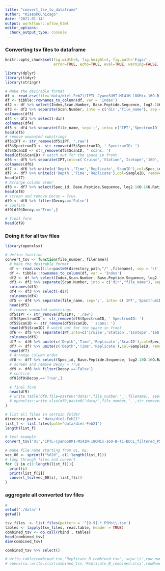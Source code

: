```yaml
---
title: "convert_tsv_to_dataframe"
author: "KiseokUChicago"
date: "2021-01-14"
output: workflowr::wflow_html
editor_options:
  chunk_output_type: console
---
```


### Converting tsv files to dataframe
```r
knitr::opts_chunk$set(fig.width=6, fig.height=4, fig.path='Figs/',
                      error=TRUE, echo=TRUE, eval=TRUE, warning=FALSE, message=FALSE)
```


```r
library(dplyr)
library(tidyr)
library(stringr)

# Make the desirable format
df <- read.csv(file='data/diel-Feb21/IPTL-CyanoSUMI-MI41M-18OMix-16O-B-T1-BDCL_filtered_PSMs.tsv', sep = '\t')
df <- tibble::rownames_to_column(df, var = 'Index')
df2 <- df %>% select(Index,Scan.Number, Base.Peptide.Sequence, log2.18O.16O.Ratio, Target., Decoy.)
df3 <- df2 %>% separate(Scan.Number, into = c('dir',"file_name"), sep = 'IPTL-')
colnames(df3)
df4 <- df3 %>% select(-dir)
colnames(df4)
df5 <- df4 %>% separate(file_name, sep=';', into= c('IPT','SpectrumID','ScanID'))
head(df5)
# remove unwanted substrings
df5$IPT <- str_remove(df5$IPT, '.raw')
df5$SpectrumID <- str_remove(df5$SpectrumID, ' SpectrumID: ')
df5$ScanID <- str_remove(df5$ScanID, ' scans: ') 
head(df5$ScanID) # watch out for the space in front
df6 <- df5 %>% separate(IPT,into=c('Cruise','Station','Isotope','16O','Replicate','Time','Depth'),sep='-') %>% select(-`16O`)
colnames(df6)
df7 <- df6 %>% unite(c('Depth','Time','Replicate','ScanID'),col=Spec_id, remove=F) 
df7 <- df7 %>% unite(c('Depth','Time','Replicate'),col=SampleID, remove=F) 
head(df7)
# Arrange column order
df8 <- df7 %>% select(Spec_id, Base.Peptide.Sequence, log2.18O.16O.Ratio,SampleID,Index,Cruise,Station,Isotope, Replicate, Time, Depth, SpectrumID, ScanID, Target., Decoy.)
head(df8)   
# screen and remove Decoy = True
df9 <- df8 %>% filter(Decoy.=='False')
# confirm
df9[df9$Decoy.=='True',]

# final form
head(df9)

```

### Doing it for all tsv files

```r
library(openxlsx)

# define function
convert_tsv <- function(file_number, filename){
  # Make the desirable format
  df <- read.csv(file=paste0(directory_path,"/" ,filename), sep = '\t')
  df <- tibble::rownames_to_column(df, var = 'Index')
  df2 <- df %>% select(Index,Scan.Number, Base.Peptide.Sequence, log2.18O.16O.Ratio, Target., Decoy.)
  df3 <- df2 %>% separate(Scan.Number, into = c('dir',"file_name"), sep = 'IPTL-')
  colnames(df3)
  df4 <- df3 %>% select(-dir)
  colnames(df4)
  df5 <- df4 %>% separate(file_name, sep=';', into= c('IPT','SpectrumID','ScanID'))
  head(df5)
  # remove unwanted substrings
  df5$IPT <- str_remove(df5$IPT, '.raw')
  df5$SpectrumID <- str_remove(df5$SpectrumID, ' SpectrumID: ')
  df5$ScanID <- str_remove(df5$ScanID, ' scans: ') 
  head(df5$ScanID) # watch out for the space in front
  df6 <- df5 %>% separate(IPT,into=c('Cruise','Station','Isotope','16O','Replicate','Time','Depth'),sep='-') %>% select(-`16O`)
  colnames(df6)
  df7 <- df6 %>% unite(c('Depth','Time','Replicate','ScanID'),col=Spec_id, remove=F) 
  df7 <- df7 %>% unite(c('Depth','Time','Replicate'),col=SampleID, remove=F) 
  head(df7)
  # Arrange column order
  df8 <- df7 %>% select(Spec_id, Base.Peptide.Sequence, log2.18O.16O.Ratio,SampleID,Index,Cruise,Station,Isotope, Replicate, Time, Depth, SpectrumID, ScanID, Target., Decoy.)
  # screen and remove Decoy = True
  df9 <- df8 %>% filter(Decoy.=='False')
  # confirm
  df9[df9$Decoy.=='True',]
  
  # final form
  head(df9)
  # write.table(df9,file=paste0("data/",file_number,'_',filename), sep='\t',row.names = F)
  # openxlsx::write.xlsx(df9,paste0("data/",file_number,'_',str_remove(filename,'.tsv'),'.xlsx'),rowNames=F)
}

# list all files in certain folder
directory_path = "data/diel-Feb21"
list_f <- list.files(path="data/diel-Feb21")
length(list_f)

# test example
convert_tsv('01','IPTL-CyanoSUMI-MI41M-18OMix-16O-B-T1-BDCL_filtered_PSMs.tsv')

# make file name starting from 01, 02, 
vec_00 <- sprintf("%02d", c(1:length(list_f)))
# loop through files and convert
for (i in c(1:length(list_f))){
  print(i)
  print(list_f[i])
  convert_tsv(vec_00[i], list_f[i])
}


```

### aggregate all converted tsv files

```r
#
setwd('./data/')
getwd()

tsv_files  <- list.files(pattern = '^[0-9].*_PSMs\\.tsv')
tables <- lapply(tsv_files, read.table, header = TRUE)
combined_tsv <- do.call(rbind , tables)
head(combined_tsv)
dim(combined_tsv)

combined_tsv %>% select()

# write.table(combined_tsv,"Replicate_B_combined.tsv", sep='\t',row.names = F)
# openxlsx::write.xlsx(combined_tsv,'Replicate_B_combined.xlsx',rowNames=F)


```






